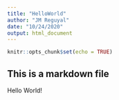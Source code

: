 ```yaml
---
title: "HelloWorld"
author: "JM Reguyal"
date: "10/24/2020"
output: html_document
---
```


```r
knitr::opts_chunk$set(echo = TRUE)
```

## This is a markdown file

Hello World!
